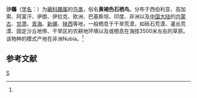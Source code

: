 {{Speciesbox
| genus = Oenanthe
| species = isabellina
| status = LC
| status_system = IUCN3.1
| image = Isabelline wheatear (Oenanthe isabellina) male, non-breeding.jpg
| authority = (Cretzschmar)<ref name='id3065'>{{cite web| url =http://www.bioinfo.cn/db05/BjdwSpecies.php?action=view&id=3065| title =沙䳭| work =《中国动物物种编目数据库》| publisher =中国科学院微生物研究所| author =中国科学院动物研究所| accessdate =2009-04-04| deadurl =yes| archiveurl =https://web.archive.org/web/20160305094327/http://www.bioinfo.cn/db05/BjdwSpecies.php?action=view&id=3065| archivedate =2016-03-05}}</ref>
}}

'''沙䳭'''（[[学名|学名]]：{{lang|la|''Oenanthe isabellina''}}）为[[鶲科|鶲科]][[䳭属|䳭属]]的[[鸟类|鸟类]]，俗名'''黄褐色石栖鸟'''。分布于西伯利亚、高加索、阿富汗、伊朗、伊拉克、欧洲、巴基斯坦、印度、非洲以及[[中国大陆|中国大陆]]的[[内蒙古|内蒙古]]、[[甘肃|甘肃]]、[[青海|青海]]、[[新疆|新疆]]、[[陕西|陕西]]等地，一般栖息于干旱荒漠，如砾石荒漠、灌丛荒漠、固定沙丘地带、干旱区的农耕地环境以及或栖息在海拔3500米左右的草原。该物种的模式产地在非洲Nubia。<ref name='id3065'/>

== 参考文献 ==
{{reflist}}
{{Taxonbar|from=Q747686}}

[[Category:䳭属|S]]


{{雀形目小作品}}